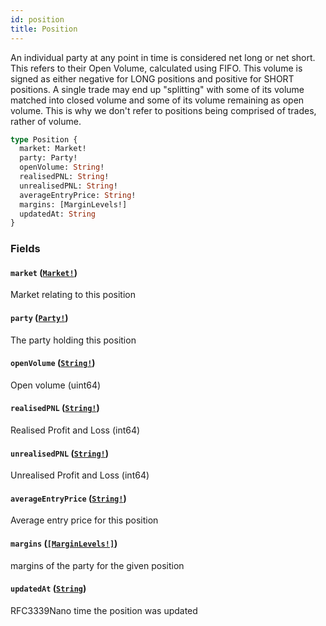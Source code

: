 ```yaml
---
id: position
title: Position
---
```


An individual party at any point in time is considered net long or net short. This refers to their Open Volume,
calculated using FIFO. This volume is signed as either negative for LONG positions and positive for SHORT positions. A
single trade may end up "splitting" with some of its volume matched into closed volume and some of its volume
remaining as open volume. This is why we don't refer to positions being comprised of trades, rather of volume.

```graphql
type Position {
  market: Market!
  party: Party!
  openVolume: String!
  realisedPNL: String!
  unrealisedPNL: String!
  averageEntryPrice: String!
  margins: [MarginLevels!]
  updatedAt: String
}
```

### Fields

#### `market` ([`Market!`](/docs/graphql/objects/market))

Market relating to this position

#### `party` ([`Party!`](/docs/graphql/objects/party))

The party holding this position

#### `openVolume` ([`String!`](/docs/graphql/scalars/string))

Open volume (uint64)

#### `realisedPNL` ([`String!`](/docs/graphql/scalars/string))

Realised Profit and Loss (int64)

#### `unrealisedPNL` ([`String!`](/docs/graphql/scalars/string))

Unrealised Profit and Loss (int64)

#### `averageEntryPrice` ([`String!`](/docs/graphql/scalars/string))

Average entry price for this position

#### `margins` ([`[MarginLevels!]`](/docs/graphql/objects/margin-levels))

margins of the party for the given position

#### `updatedAt` ([`String`](/docs/graphql/scalars/string))

RFC3339Nano time the position was updated
